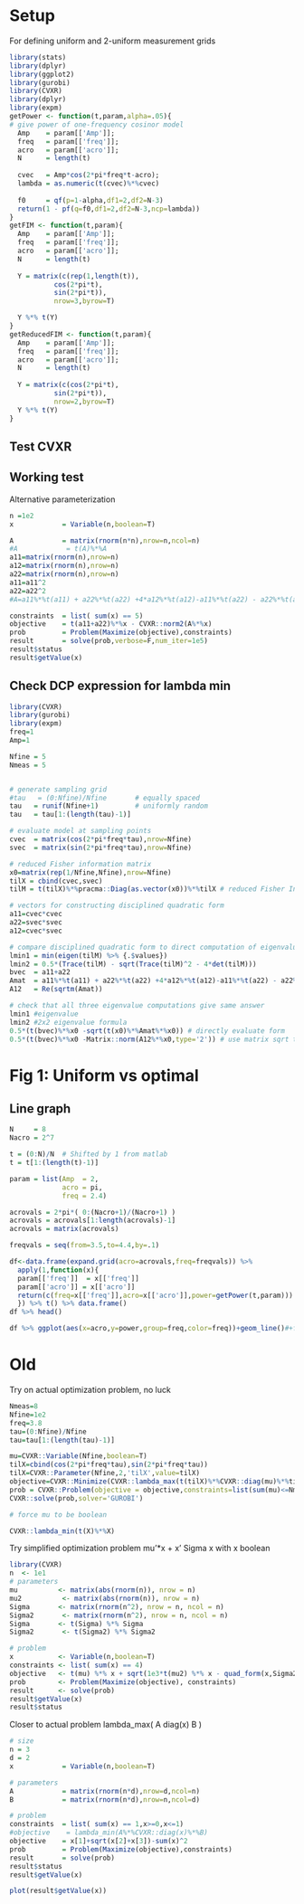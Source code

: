 # Setup
For defining uniform and 2-uniform measurement grids
```r
library(stats)
library(dplyr)
library(ggplot2)
library(gurobi)
library(CVXR)
library(dplyr)
library(expm)
getPower <- function(t,param,alpha=.05){
# give power of one-frequency cosinor model
  Amp    = param[['Amp']];
  freq   = param[['freq']];
  acro   = param[['acro']];
  N      = length(t)
  
  cvec   = Amp*cos(2*pi*freq*t-acro);
  lambda = as.numeric(t(cvec)%*%cvec)
  
  f0     = qf(p=1-alpha,df1=2,df2=N-3)
  return(1 - pf(q=f0,df1=2,df2=N-3,ncp=lambda))
}
getFIM <- function(t,param){
  Amp    = param[['Amp']];
  freq   = param[['freq']];
  acro   = param[['acro']];
  N      = length(t)
  
  Y = matrix(c(rep(1,length(t)),
           cos(2*pi*t),
           sin(2*pi*t)),
           nrow=3,byrow=T)

  Y %*% t(Y)
}
getReducedFIM <- function(t,param){
  Amp    = param[['Amp']];
  freq   = param[['freq']];
  acro   = param[['acro']];
  N      = length(t)
  
  Y = matrix(c(cos(2*pi*t),
           sin(2*pi*t)),
           nrow=2,byrow=T)
  Y %*% t(Y)
}
```

## Test CVXR


## Working test
Alternative parameterization
```r
n =1e2 
x            = Variable(n,boolean=T)

A            = matrix(rnorm(n*n),nrow=n,ncol=n)
#A            = t(A)%*%A
a11=matrix(rnorm(n),nrow=n)
a12=matrix(rnorm(n),nrow=n)
a22=matrix(rnorm(n),nrow=n)
a11=a11^2
a22=a22^2
#A=a11%*%t(a11) + a22%*%t(a22) +4*a12%*%t(a12)-a11%*%t(a22) - a22%*%t(a11)

constraints  = list( sum(x) == 5)
objective    = t(a11+a22)%*%x - CVXR::norm2(A%*%x) 
prob         = Problem(Maximize(objective),constraints)
result       = solve(prob,verbose=F,num_iter=1e5)
result$status
result$getValue(x)
```

## Check DCP expression for lambda min
```r
library(CVXR)
library(gurobi)
library(expm)
freq=1
Amp=1

Nfine = 5 
Nmeas = 5


# generate sampling grid
#tau   = (0:Nfine)/Nfine       # equally spaced
tau   = runif(Nfine+1)         # uniformly random
tau   = tau[1:(length(tau)-1)] 

# evaluate model at sampling points
cvec  = matrix(cos(2*pi*freq*tau),nrow=Nfine)
svec  = matrix(sin(2*pi*freq*tau),nrow=Nfine)

# reduced Fisher information matrix
x0=matrix(rep(1/Nfine,Nfine),nrow=Nfine)
tilX = cbind(cvec,svec)
tilM = t(tilX)%*%pracma::Diag(as.vector(x0))%*%tilX # reduced Fisher Information matrix

# vectors for constructing disciplined quadratic form
a11=cvec*cvec
a22=svec*svec
a12=cvec*svec

# compare disciplined quadratic form to direct computation of eigenvalue
lmin1 = min(eigen(tilM) %>% {.$values})
lmin2 = 0.5*(Trace(tilM) - sqrt(Trace(tilM)^2 - 4*det(tilM)))
bvec  = a11+a22
Amat  = a11%*%t(a11) + a22%*%t(a22) +4*a12%*%t(a12)-a11%*%t(a22) - a22%*%t(a11)
A12   = Re(sqrtm(Amat))

# check that all three eigenvalue computations give same answer
lmin1 #eigenvalue
lmin2 #2x2 eigenvalue formula
0.5*(t(bvec)%*%x0 -sqrt(t(x0)%*%Amat%*%x0)) # directly evaluate form
0.5*(t(bvec)%*%x0 -Matrix::norm(A12%*%x0,type='2')) # use matrix sqrt to evaluate form
```

# Fig 1: Uniform vs optimal
## Line graph
```r
N     = 8
Nacro = 2^7

t = (0:N)/N  # Shifted by 1 from matlab
t = t[1:(length(t)-1)]

param = list(Amp  = 2,
             acro = pi,
             freq = 2.4)

acrovals = 2*pi*( 0:(Nacro+1)/(Nacro+1) )
acrovals = acrovals[1:length(acrovals)-1]
acrovals = matrix(acrovals)

freqvals = seq(from=3.5,to=4.4,by=.1) 

df<-data.frame(expand.grid(acro=acrovals,freq=freqvals)) %>% 
  apply(1,function(x){
  param[['freq']]  = x[['freq']]
  param[['acro']] = x[['acro']]
  return(c(freq=x[['freq']],acro=x[['acro']],power=getPower(t,param)))
  }) %>% t() %>% data.frame()
df %>% head()

df %>% ggplot(aes(x=acro,y=power,group=freq,color=freq))+geom_line()#+facet_wrap(~freq)
```

# Old

Try on actual optimization problem, no luck
```r

Nmeas=8
Nfine=1e2
freq=3.8
tau=(0:Nfine)/Nfine
tau=tau[1:(length(tau)-1)]

mu=CVXR::Variable(Nfine,boolean=T)
tilX=cbind(cos(2*pi*freq*tau),sin(2*pi*freq*tau))
tilX=CVXR::Parameter(Nfine,2,'tilX',value=tilX)
objective=CVXR::Minimize(CVXR::lambda_max(t(tilX)%*%CVXR::diag(mu)%*%tilX))
prob = CVXR::Problem(objective = objective,constraints=list(sum(mu)<=Nmeas))
CVXR::solve(prob,solver='GUROBI')

# force mu to be boolean

CVXR::lambda_min(t(X)%*%X)
```

Try simplified optimization problem  mu'*x + x' Sigma x with x boolean
```r
library(CVXR)
n  <- 1e1
# parameters
mu          <- matrix(abs(rnorm(n)), nrow = n)
mu2          <- matrix(abs(rnorm(n)), nrow = n)
Sigma       <- matrix(rnorm(n^2), nrow = n, ncol = n)
Sigma2       <- matrix(rnorm(n^2), nrow = n, ncol = n)
Sigma       <- t(Sigma) %*% Sigma
Sigma2       <- t(Sigma2) %*% Sigma2

# problem
x           <- Variable(n,boolean=T)
constraints <- list( sum(x) == 4)
objective   <- t(mu) %*% x + sqrt(1e3*t(mu2) %*% x - quad_form(x,Sigma2))
prob        <- Problem(Maximize(objective), constraints)
result      <- solve(prob)
result$getValue(x)
result$status
```

Closer to actual problem lambda_max( A diag(x) B )
```r
# size 
n = 3
d = 2
x            = Variable(n,boolean=T)

# parameters
A            = matrix(rnorm(n*d),nrow=d,ncol=n)
B            = matrix(rnorm(n*d),nrow=n,ncol=d)

# problem
constraints  = list( sum(x) == 1,x>=0,x<=1)
#objective    = lambda_min(A%*%CVXR::diag(x)%*%B)
objective    = x[1]+sqrt(x[2]+x[3])-sum(x)^2
prob         = Problem(Maximize(objective),constraints)
result       = solve(prob)
result$status
result$getValue(x)

plot(result$getValue(x))
```